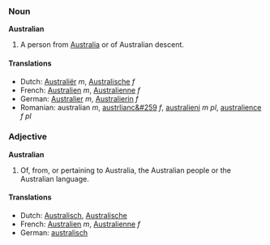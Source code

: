 ===Noun===
'''Australian'''

#A person from [[Australia]] or of Australian descent.

====Translations====
*Dutch: [[Australiër]] ''m'', [[Australische]] ''f''
*French: [[Australien]] ''m'', [[Australienne]] ''f''
*German: [[Australier]] ''m'', [[Australierin]] ''f''
*Romanian: australian ''m'', [[austrlianc&#259]] ''f'', [[australieni]] ''m pl'', [[australience]] ''f pl''

===Adjective===
'''Australian'''

#Of, from, or pertaining to Australia, the Australian people or the Australian language.

====Translations====
*Dutch: [[Australisch]], [[Australische]]
*French: [[Australien]] ''m'', [[Australienne]] ''f''
*German: [[australisch]]